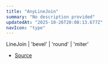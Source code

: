 ```yaml
---
title: "AnyLineJoin"
summary: "No description provided"
updatedAt: "2025-10-26T20:08:13.677Z"
navIcon: "type"
---
```



LineJoin \| 'bevel' \| 'round' \| 'miter'

- [Source](https://github.com/NMMTY/LazyCanvas/blob/ba3e53b2fefc78794f94d50b21443818f2774649/packages/lazycanvas/src/types/types.d.ts#L58)